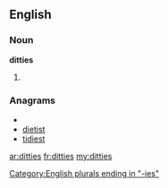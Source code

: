 ==English==

===Noun===
'''ditties'''

# {{plural of|[[ditty]]}}

===Anagrams===
* {{alphagram|deiistt}}
* [[dietist#English|dietist]]
* [[tidiest#English|tidiest]]

[[Category:English plurals ending in "-ies"]]

[[ar:ditties]]
[[fr:ditties]]
[[my:ditties]]
